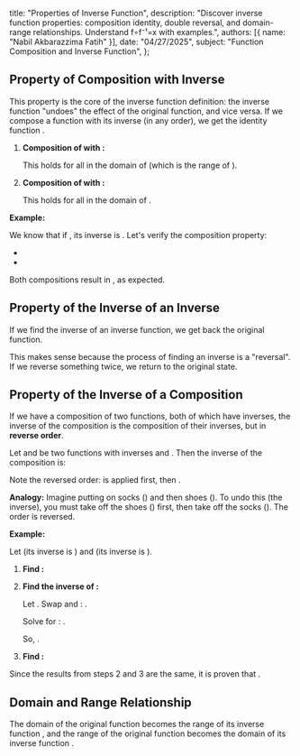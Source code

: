   title: "Properties of Inverse Function",
  description: "Discover inverse function properties: composition identity, double reversal, and domain-range relationships. Understand f∘f⁻¹=x with examples.",
  authors: [{ name: "Nabil Akbarazzima Fatih" }],
  date: "04/27/2025",
  subject: "Function Composition and Inverse Function",
};

## Property of Composition with Inverse

This property is the core of the inverse function definition: the inverse function "undoes" the effect of the original function, and vice versa. If we compose a function with its inverse (in any order), we get the identity function <InlineMath math="I(x) = x" />.

1.  **Composition of <InlineMath math="f" /> with <InlineMath math="f^{-1}" />:**

    <BlockMath math="(f \circ f^{-1})(x) = f(f^{-1}(x)) = x" />

    This holds for all <InlineMath math="x" /> in the domain of <InlineMath math="f^{-1}" /> (which is the range of <InlineMath math="f" />).

2.  **Composition of <InlineMath math="f^{-1}" /> with <InlineMath math="f" />:**

    <BlockMath math="(f^{-1} \circ f)(x) = f^{-1}(f(x)) = x" />

    This holds for all <InlineMath math="x" /> in the domain of <InlineMath math="f" />.

**Example:**

We know that if <InlineMath math="f(x) = 2x + 3" />, its inverse is <InlineMath math="f^{-1}(x) = \frac{x - 3}{2}" />. Let's verify the composition property:

- <InlineMath math="f(f^{-1}(x)) = f\left(\frac{x - 3}{2}\right) = 2\left(\frac{x - 3}{2}\right) + 3 = (x - 3) + 3 = x" />
- <InlineMath math="f^{-1}(f(x)) = f^{-1}(2x + 3) = \frac{(2x + 3) - 3}{2} = \frac{2x}{2} = x" />

Both compositions result in <InlineMath math="x" />, as expected.

## Property of the Inverse of an Inverse

If we find the inverse of an inverse function, we get back the original function.

<BlockMath math="(f^{-1})^{-1}(x) = f(x)" />

This makes sense because the process of finding an inverse is a "reversal". If we reverse something twice, we return to the original state.

## Property of the Inverse of a Composition

If we have a composition of two functions, both of which have inverses, the inverse of the composition is the composition of their inverses, but in **reverse order**.

Let <InlineMath math="f" /> and <InlineMath math="g" /> be two functions with inverses <InlineMath math="f^{-1}" /> and <InlineMath math="g^{-1}" />. Then the inverse of the composition <InlineMath math="f \circ g" /> is:

<BlockMath math="(f \circ g)^{-1}(x) = (g^{-1} \circ f^{-1})(x)" />

Note the reversed order: <InlineMath math="g^{-1}" /> is applied first, then <InlineMath math="f^{-1}" />.

**Analogy:** Imagine putting on socks (<InlineMath math="g" />) and then shoes (<InlineMath math="f" />). To undo this (the inverse), you must take off the shoes (<InlineMath math="f^{-1}" />) first, then take off the socks (<InlineMath math="g^{-1}" />). The order is reversed.

**Example:**

Let <InlineMath math="f(x) = x + 1" /> (its inverse is <InlineMath math="f^{-1}(x) = x - 1" />) and <InlineMath math="g(x) = 3x" /> (its inverse is <InlineMath math="g^{-1}(x) = \frac{x}{3}" />).

1.  **Find <InlineMath math="(f \circ g)(x)" />:**

    <BlockMath math="(f \circ g)(x) = f(g(x)) = f(3x) = 3x + 1" />

2.  **Find the inverse of <InlineMath math="(f \circ g)(x)" />:**

    Let <InlineMath math="y = 3x + 1" />. Swap <InlineMath math="x" /> and <InlineMath math="y" />: <InlineMath math="x = 3y + 1" />.

    Solve for <InlineMath math="y" />: <InlineMath math="x - 1 = 3y \implies y = \frac{x - 1}{3}" />.

    So, <InlineMath math="(f \circ g)^{-1}(x) = \frac{x - 1}{3}" />.

3.  **Find <InlineMath math="(g^{-1} \circ f^{-1})(x)" />:**

    <div className="flex flex-col gap-4">
      <BlockMath math="(g^{-1} \circ f^{-1})(x) = g^{-1}(f^{-1}(x)) = g^{-1}(x - 1)" />
      <BlockMath math="g^{-1}(x - 1) = \frac{x - 1}{3}" />
    </div>

Since the results from steps 2 and 3 are the same, it is proven that <InlineMath math="(f \circ g)^{-1}(x) = (g^{-1} \circ f^{-1})(x)" />.

## Domain and Range Relationship

The domain of the original function <InlineMath math="f" /> becomes the range of its inverse function <InlineMath math="f^{-1}" />, and the range of the original function <InlineMath math="f" /> becomes the domain of its inverse function <InlineMath math="f^{-1}" />.

<div className="flex flex-col gap-4">
  <BlockMath math="\text{Domain}(f) = \text{Range}(f^{-1})" />
  <BlockMath math="\text{Range}(f) = \text{Domain}(f^{-1})" />
</div>
